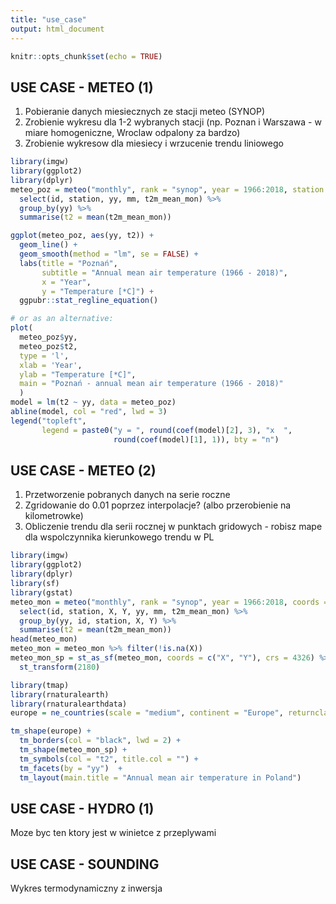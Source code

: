 ```yaml
---
title: "use_case"
output: html_document
---
```


```r
knitr::opts_chunk$set(echo = TRUE)
```

## USE CASE - METEO (1)

1. Pobieranie danych miesiecznych ze stacji meteo (SYNOP)
1. Zrobienie wykresu dla 1-2 wybranych stacji (np. Poznan i Warszawa - w miare homogeniczne, Wroclaw odpalony za bardzo)
1. Zrobienie wykresow dla miesiecy i wrzucenie trendu liniowego

```r
library(imgw)
library(ggplot2)
library(dplyr)
meteo_poz = meteo("monthly", rank = "synop", year = 1966:2018, station = "POZNAŃ") %>% 
  select(id, station, yy, mm, t2m_mean_mon) %>% 
  group_by(yy) %>%
  summarise(t2 = mean(t2m_mean_mon))

ggplot(meteo_poz, aes(yy, t2)) +
  geom_line() + 
  geom_smooth(method = "lm", se = FALSE) +
  labs(title = "Poznań", 
       subtitle = "Annual mean air temperature (1966 - 2018)",
       x = "Year",
       y = "Temperature [*C]") +
  ggpubr::stat_regline_equation()

# or as an alternative:
plot(
  meteo_poz$yy,
  meteo_poz$t2,
  type = 'l',
  xlab = 'Year',
  ylab = "Temperature [*C]",
  main = "Poznań - annual mean air temperature (1966 - 2018)"
  )
model = lm(t2 ~ yy, data = meteo_poz)
abline(model, col = "red", lwd = 3)
legend("topleft",
       legend = paste0("y = ", round(coef(model)[2], 3), "x  ",
                       round(coef(model)[1], 1)), bty = "n")
```

## USE CASE - METEO (2)

1. Przetworzenie pobranych danych na serie roczne
1. Zgridowanie do 0.01 poprzez interpolacje? (albo przerobienie na kilometrowke)
1. Obliczenie trendu dla serii rocznej w punktach gridowych - robisz mape dla wspolczynnika kierunkowego trendu w PL

```r
library(imgw)
library(ggplot2)
library(dplyr)
library(sf)
library(gstat)
meteo_mon = meteo("monthly", rank = "synop", year = 1966:2018, coords = TRUE) %>% 
  select(id, station, X, Y, yy, mm, t2m_mean_mon) %>% 
  group_by(yy, id, station, X, Y) %>%
  summarise(t2 = mean(t2m_mean_mon))
head(meteo_mon)
meteo_mon = meteo_mon %>% filter(!is.na(X))
meteo_mon_sp = st_as_sf(meteo_mon, coords = c("X", "Y"), crs = 4326) %>% 
  st_transform(2180)

library(tmap)
library(rnaturalearth)
library(rnaturalearthdata)
europe = ne_countries(scale = "medium", continent = "Europe", returnclass = "sf")

tm_shape(europe) + 
  tm_borders(col = "black", lwd = 2) +
  tm_shape(meteo_mon_sp) +
  tm_symbols(col = "t2", title.col = "") + 
  tm_facets(by = "yy")  + 
  tm_layout(main.title = "Annual mean air temperature in Poland")
```



## USE CASE - HYDRO (1)
Moze byc ten ktory jest w winietce z przeplywami

## USE CASE - SOUNDING
Wykres termodynamiczny z inwersja

